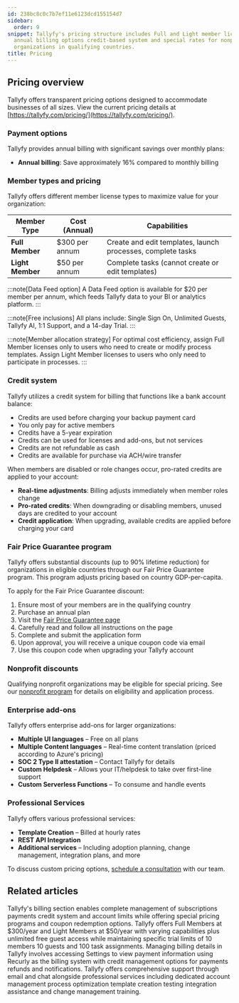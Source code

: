 ```yaml
---
id: 238bc8c0c7b7ef11e6123dcd155154d7
sidebar:
  order: 9
snippet: Tallyfy's pricing structure includes Full and Light member licenses with
  annual billing options credit-based system and special rates for nonprofits and
  organizations in qualifying countries.
title: Pricing
---
```


## Pricing overview

Tallyfy offers transparent pricing options designed to accommodate businesses of all sizes. View the current pricing details at [https://tallyfy.com/pricing/](https://tallyfy.com/pricing/).

### Payment options

Tallyfy provides annual billing with significant savings over monthly plans:

- **Annual billing**: Save approximately 16% compared to monthly billing

### Member types and pricing

Tallyfy offers different member license types to maximize value for your organization:

| Member Type | Cost (Annual) | Capabilities |
|-------------|---------------|--------------|
| **Full Member** | $300 per annum | Create and edit templates, launch processes, complete tasks |
| **Light Member** | $50 per annum | Complete tasks (cannot create or edit templates) |

:::note[Data Feed option]
A Data Feed option is available for $20 per member per annum, which feeds Tallyfy data to your BI or analytics platform.
:::

:::note[Free inclusions]
All plans include: Single Sign On, Unlimited Guests, Tallyfy AI, 1:1 Support, and a 14-day Trial.
:::

:::note[Member allocation strategy]
For optimal cost efficiency, assign Full Member licenses only to users who need to create or modify process templates. Assign Light Member licenses to users who only need to participate in processes.
:::

### Credit system

Tallyfy utilizes a credit system for billing that functions like a bank account balance:

- Credits are used before charging your backup payment card
- You only pay for active members
- Credits have a 5-year expiration
- Credits can be used for licenses and add-ons, but not services
- Credits are not refundable as cash
- Credits are available for purchase via ACH/wire transfer

When members are disabled or role changes occur, pro-rated credits are applied to your account:

- **Real-time adjustments**: Billing adjusts immediately when member roles change
- **Pro-rated credits**: When downgrading or disabling members, unused days are credited to your account
- **Credit application**: When upgrading, available credits are applied before charging your card

### Fair Price Guarantee program

Tallyfy offers substantial discounts (up to 90% lifetime reduction) for organizations in eligible countries through our Fair Price Guarantee program. This program adjusts pricing based on country GDP-per-capita.

To apply for the Fair Price Guarantee discount:

1. Ensure most of your members are in the qualifying country
2. Purchase an annual plan 
3. Visit the [Fair Price Guarantee page](https://tallyfy.com/pricing/fair-price-guarantee/)
4. Carefully read and follow all instructions on the page
5. Complete and submit the application form
6. Upon approval, you will receive a unique coupon code via email
7. Use this coupon code when upgrading your Tallyfy account

### Nonprofit discounts

Qualifying nonprofit organizations may be eligible for special pricing. See our [nonprofit program](/products/pro/pricing/how-to-apply-for-tallyfys-nonprofit-program-discount/) for details on eligibility and application process.

### Enterprise add-ons

Tallyfy offers enterprise add-ons for larger organizations:

- **Multiple UI languages** – Free on all plans
- **Multiple Content languages** – Real-time content translation (priced according to Azure's pricing)
- **SOC 2 Type II attestation** – Contact Tallyfy for details
- **Custom Helpdesk** – Allows your IT/helpdesk to take over first-line support
- **Custom Serverless Functions** – To consume and handle events

### Professional Services

Tallyfy offers various professional services:

- **Template Creation** – Billed at hourly rates
- **REST API Integration** 
- **Additional services** – Including adoption planning, change management, integration plans, and more

To discuss custom pricing options, [schedule a consultation](https://tallyfy.com/booking/) with our team.


## Related articles
<CardGrid>
<LinkTitleCard header="<b>Settings > Billing</b>" href="/products/pro/settings/billing/" > Tallyfy's billing section enables complete management of subscriptions payments credit system and account limits while offering special pricing programs and coupon redemption options. </LinkTitleCard>
<LinkTitleCard header="<b>Billing > Tallyfy's Account and Member Limits</b>" href="/products/pro/settings/billing/what-are-tallyfys-account-and-member-limits/" > Tallyfy offers Full Members at $300/year and Light Members at $50/year with varying capabilities plus unlimited free guest access while maintaining specific trial limits of 10 members 10 guests and 100 task assignments. </LinkTitleCard>
<LinkTitleCard header="<b>Billing > Access and Manage My Billing Details</b>" href="/products/pro/settings/billing/how-to-access-and-manage-my-billing-details/" > Managing billing details in Tallyfy involves accessing Settings to view payment information using Recurly as the billing system with credit management options for payments refunds and notifications. </LinkTitleCard>
<LinkTitleCard header="<b>Support > Contact Tallyfy support or engage in professional services</b>" href="/products/pro/miscellaneous/support/how-can-i-contact-tallyfys-support-team/" > Tallyfy offers comprehensive support through email and chat alongside professional services including dedicated account management process optimization template creation testing integration assistance and change management training. </LinkTitleCard>
</CardGrid>